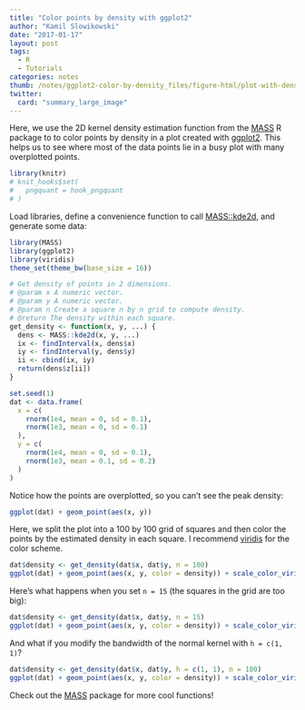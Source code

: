 ```yaml
---
title: "Color points by density with ggplot2"
author: "Kamil Slowikowski"
date: "2017-01-17"
layout: post
tags:
  - R
  - Tutorials
categories: notes
thumb: /notes/ggplot2-color-by-density_files/figure-html/plot-with-density-1.png
twitter:
  card: "summary_large_image"
---
```


Here, we use the 2D kernel density estimation function from the [MASS] R
package to to color points by density in a plot created with [ggplot2]. This
helps us to see where most of the data points lie in a busy plot with many
overplotted points.

<!--more-->


```r
library(knitr)
# knit_hooks$set(
#   pngquant = hook_pngquant
# )
```


Load libraries, define a convenience function to call [MASS::kde2d], and generate some data:

[MASS::kde2d]: https://stat.ethz.ch/R-manual/R-devel/library/MASS/html/kde2d.html


```r
library(MASS)
library(ggplot2)
library(viridis)
theme_set(theme_bw(base_size = 16))

# Get density of points in 2 dimensions.
# @param x A numeric vector.
# @param y A numeric vector.
# @param n Create a square n by n grid to compute density.
# @return The density within each square.
get_density <- function(x, y, ...) {
  dens <- MASS::kde2d(x, y, ...)
  ix <- findInterval(x, dens$x)
  iy <- findInterval(y, dens$y)
  ii <- cbind(ix, iy)
  return(dens$z[ii])
}

set.seed(1)
dat <- data.frame(
  x = c(
    rnorm(1e4, mean = 0, sd = 0.1),
    rnorm(1e3, mean = 0, sd = 0.1)
  ),
  y = c(
    rnorm(1e4, mean = 0, sd = 0.1),
    rnorm(1e3, mean = 0.1, sd = 0.2)
  )
)
```


Notice how the points are overplotted, so you can't see the peak density:


```r
ggplot(dat) + geom_point(aes(x, y))
```


Here, we split the plot into a 100 by 100 grid of squares and then color the
points by the estimated density in each square. I recommend [viridis] for the
color scheme.

[viridis]: https://cran.r-project.org/web/packages/viridis/vignettes/intro-to-viridis.html


```r
dat$density <- get_density(dat$x, dat$y, n = 100)
ggplot(dat) + geom_point(aes(x, y, color = density)) + scale_color_viridis()
```


Here's what happens when you set `n = 15` (the squares in the grid are too big):


```r
dat$density <- get_density(dat$x, dat$y, n = 15)
ggplot(dat) + geom_point(aes(x, y, color = density)) + scale_color_viridis()
```


And what if you modify the bandwidth of the normal kernel with `h = c(1, 1)`?


```r
dat$density <- get_density(dat$x, dat$y, h = c(1, 1), n = 100)
ggplot(dat) + geom_point(aes(x, y, color = density)) + scale_color_viridis()
```


Check out the [MASS] package for more cool functions!

[MASS]: https://CRAN.R-project.org/package=MASS
[ggplot2]: https://CRAN.R-project.org/package=ggplot2

